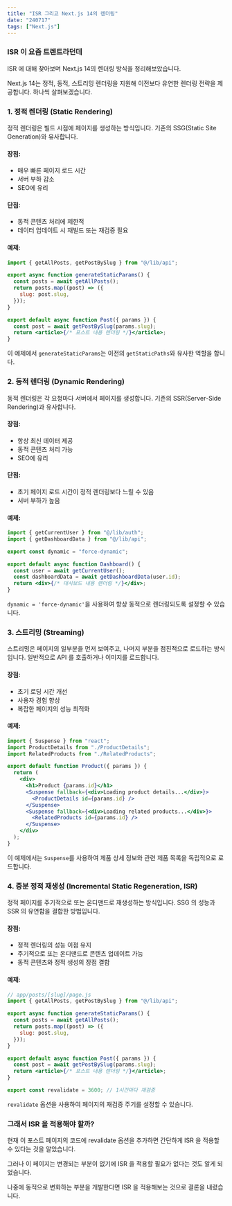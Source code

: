 ```yaml
---
title: "ISR 그리고 Next.js 14의 렌더링"
date: "240717"
tags: ["Next.js"]
---
```


### ISR 이 요즘 트렌트라던데

ISR 에 대해 찾아보며 Next.js 14의 렌더링 방식을 정리해보았습니다.

Next.js 14는 정적, 동적, 스트리밍 렌더링을 지원해 이전보다 유연한 렌더링 전략을 제공합니다. 하나씩 살펴보겠습니다.

### 1. 정적 렌더링 (Static Rendering)

정적 렌더링은 빌드 시점에 페이지를 생성하는 방식입니다. 기존의 SSG(Static Site Generation)와 유사합니다.

#### 장점:

- 매우 빠른 페이지 로드 시간
- 서버 부하 감소
- SEO에 유리

#### 단점:

- 동적 콘텐츠 처리에 제한적
- 데이터 업데이트 시 재빌드 또는 재검증 필요

#### 예제:

```jsx
import { getAllPosts, getPostBySlug } from "@/lib/api";

export async function generateStaticParams() {
  const posts = await getAllPosts();
  return posts.map((post) => ({
    slug: post.slug,
  }));
}

export default async function Post({ params }) {
  const post = await getPostBySlug(params.slug);
  return <article>{/* 포스트 내용 렌더링 */}</article>;
}
```

이 예제에서 `generateStaticParams`는 이전의 `getStaticPaths`와 유사한 역할을 합니다.

### 2. 동적 렌더링 (Dynamic Rendering)

동적 렌더링은 각 요청마다 서버에서 페이지를 생성합니다. 기존의 SSR(Server-Side Rendering)과 유사합니다.

#### 장점:

- 항상 최신 데이터 제공
- 동적 콘텐츠 처리 가능
- SEO에 유리

#### 단점:

- 초기 페이지 로드 시간이 정적 렌더링보다 느릴 수 있음
- 서버 부하가 높음

#### 예제:

```jsx
import { getCurrentUser } from "@/lib/auth";
import { getDashboardData } from "@/lib/api";

export const dynamic = "force-dynamic";

export default async function Dashboard() {
  const user = await getCurrentUser();
  const dashboardData = await getDashboardData(user.id);
  return <div>{/* 대시보드 내용 렌더링 */}</div>;
}
```

`dynamic = 'force-dynamic'`을 사용하여 항상 동적으로 렌더링되도록 설정할 수 있습니다.

### 3. 스트리밍 (Streaming)

스트리밍은 페이지의 일부분을 먼저 보여주고, 나머지 부분을 점진적으로 로드하는 방식입니다. 일반적으로 API 를 호출하거나 이미지를 로드합니다.

#### 장점:

- 초기 로딩 시간 개선
- 사용자 경험 향상
- 복잡한 페이지의 성능 최적화

#### 예제:

```jsx
import { Suspense } from "react";
import ProductDetails from "./ProductDetails";
import RelatedProducts from "./RelatedProducts";

export default function Product({ params }) {
  return (
    <div>
      <h1>Product {params.id}</h1>
      <Suspense fallback={<div>Loading product details...</div>}>
        <ProductDetails id={params.id} />
      </Suspense>
      <Suspense fallback={<div>Loading related products...</div>}>
        <RelatedProducts id={params.id} />
      </Suspense>
    </div>
  );
}
```

이 예제에서는 `Suspense`를 사용하여 제품 상세 정보와 관련 제품 목록을 독립적으로 로드합니다.

### 4. 증분 정적 재생성 (Incremental Static Regeneration, ISR)

정적 페이지를 주기적으로 또는 온디맨드로 재생성하는 방식입니다. SSG 의 성능과 SSR 의 유연함을 결합한 방법입니다.

#### 장점:

- 정적 렌더링의 성능 이점 유지
- 주기적으로 또는 온디맨드로 콘텐츠 업데이트 가능
- 동적 콘텐츠와 정적 생성의 장점 결합

#### 예제:

```jsx
// app/posts/[slug]/page.js
import { getAllPosts, getPostBySlug } from "@/lib/api";

export async function generateStaticParams() {
  const posts = await getAllPosts();
  return posts.map((post) => ({
    slug: post.slug,
  }));
}

export default async function Post({ params }) {
  const post = await getPostBySlug(params.slug);
  return <article>{/* 포스트 내용 렌더링 */}</article>;
}

export const revalidate = 3600; // 1시간마다 재검증
```

`revalidate` 옵션을 사용하여 페이지의 재검증 주기를 설정할 수 있습니다.

### 그래서 ISR 을 적용해야 할까?

현재 이 포스트 페이지의 코드에 revalidate 옵션을 추가하면 간단하게 ISR 을 적용할 수 있다는 것을 알았습니다.

그러나 이 페이지는 변경되는 부분이 없기에 ISR 을 적용할 필요가 없다는 것도 알게 되었습니다.

나중에 동적으로 변화하는 부분을 개발한다면 ISR 을 적용해보는 것으로 결론을 내렸습니다.
